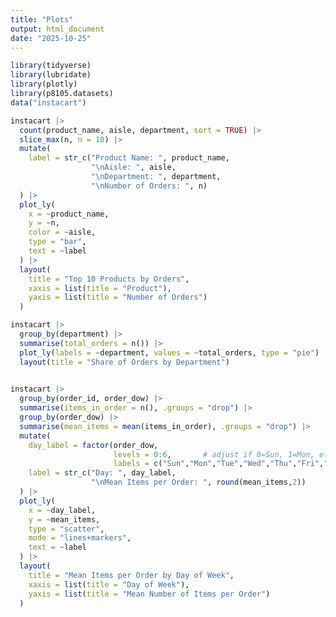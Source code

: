 ```yaml
---
title: "Plots"
output: html_document
date: "2025-10-25"
---
```


```r
library(tidyverse)
library(lubridate)
library(plotly)
library(p8105.datasets)
data("instacart")
```


```r
instacart |> 
  count(product_name, aisle, department, sort = TRUE) |>  
  slice_max(n, n = 10) |>                                 
  mutate(
    label = str_c("Product Name: ", product_name,
                  "\nAisle: ", aisle,
                  "\nDepartment: ", department,
                  "\nNumber of Orders: ", n)
  ) |> 
  plot_ly(
    x = ~product_name,
    y = ~n,
    color = ~aisle,
    type = "bar",
    text = ~label
  ) |> 
  layout(
    title = "Top 10 Products by Orders",
    xaxis = list(title = "Product"),
    yaxis = list(title = "Number of Orders")
  )

```

```r
instacart |> 
  group_by(department) |> 
  summarise(total_orders = n()) |> 
  plot_ly(labels = ~department, values = ~total_orders, type = "pie") |> 
  layout(title = "Share of Orders by Department")
  
```

```r
instacart |> 
  group_by(order_id, order_dow) |> 
  summarise(items_in_order = n(), .groups = "drop") |> 
  group_by(order_dow) |> 
  summarise(mean_items = mean(items_in_order), .groups = "drop") |> 
  mutate(
    day_label = factor(order_dow,
                       levels = 0:6,       # adjust if 0=Sun, 1=Mon, etc.
                       labels = c("Sun","Mon","Tue","Wed","Thu","Fri","Sat")),
    label = str_c("Day: ", day_label,
                  "\nMean Items per Order: ", round(mean_items,2))
  ) |> 
  plot_ly(
    x = ~day_label,
    y = ~mean_items,
    type = "scatter",
    mode = "lines+markers",    
    text = ~label
  ) |> 
  layout(
    title = "Mean Items per Order by Day of Week",
    xaxis = list(title = "Day of Week"),
    yaxis = list(title = "Mean Number of Items per Order")
  )
  

```






